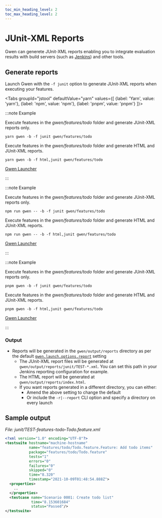 ```yaml
--- 
toc_min_heading_level: 2
toc_max_heading_level: 2
---
```



# JUnit-XML Reports

Gwen can generete JUnit-XML reports enabling you to integrate evaluation results with build servers (such as [Jenkins](https://www.jenkins.io/)) and other tools.

## Generate reports

Launch Gwen with the `-f junit` option to generate JUnit-XML reports when executing your features.

<Tabs
  groupId="jstool"
  defaultValue="yarn"
  values={[
    {label: 'Yarn', value: 'yarn'},
    {label: 'npm', value: 'npm'},
    {label: 'pnpm', value: 'pnpm'}
  ]}>

<TabItem value="yarn">

:::note Example

Execute features in the *gwen/features/todo* folder and generate JUnit-XML reports only.

```shell
yarn gwen -b -f junit gwen/features/todo
```

Execute features in the *gwen/features/todo* folder and generate HTML and JUnit-XML reports.

```shell
yarn gwen -b -f html,junit gwen/features/todo
```

[Gwen Launcher](/docs/launcher)

:::

</TabItem>
<TabItem value="npm">

:::note Example

Execute features in the *gwen/features/todo* folder and generate JUnit-XML reports only.

```shell
npm run gwen -- -b -f junit gwen/features/todo
```

Execute features in the *gwen/features/todo* folder and generate HTML and JUnit-XML reports.

```shell
npm run gwen -- -b -f html,junit gwen/features/todo
```

[Gwen Launcher](/docs/launcher)

:::

</TabItem>
<TabItem value="pnpm">

:::note Example

Execute features in the *gwen/features/todo* folder and generate JUnit-XML reports only.

```shell
pnpm gwen -b -f junit gwen/features/todo
```

Execute features in the *gwen/features/todo* folder and generate HTML and JUnit-XML reports.

```shell
pnpm gwen -b -f html,junit gwen/features/todo
```

[Gwen Launcher](/docs/launcher)

:::

</TabItem>
</Tabs>

### Output

- Reports will be generated in the `gwen/output/reports` directory as per the default [`gwen.launch.options.report`](/docs/settings#gwen-launch-options-report) setting
  - The JUnit-XML report files will be generated at `gwen/output/reports/junit/TEST-*.xml`. You can set this path in your Jenkins reporting configuration for example.
  - The HTML report will be generated at `gwen/output/reports/index.html`.
  - If you want reports generated in a different directory, you can either:
    - Amend the above setting to change the default
    - Or include the `-r|--report` CLI option and specify a directory on every launch

## Sample output

*File: junit/TEST-features-todo-Todo.feature.xml*
```xml
<?xml version="1.0" encoding="UTF-8"?>
<testsuite hostname="machine-hostname" 
           name="features/todo/Todo.feature.Feature: Add todo items" 
           package="features/todo/Todo.feature" 
           tests="1" 
           errors="0" 
           failures="0" 
           skipped="0" 
           time="8.320" 
           timestamp="2021-10-09T01:48:54.888Z">
  <properties>
    ..
  </properties>
  <testcase name="Scenario 0001: Create todo list" 
            time="8.153601684" 
            status="Passed"/>
</testsuite>
```